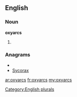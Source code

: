 ==English==

===Noun===
'''oxyarcs'''

# {{plural of|[[oxyarc]]}}

===Anagrams===
* {{alphagram|acorsxy}}
* [[Sycorax#English|Sycorax]]

[[Category:English plurals]]

[[ar:oxyarcs]]
[[fr:oxyarcs]]
[[my:oxyarcs]]